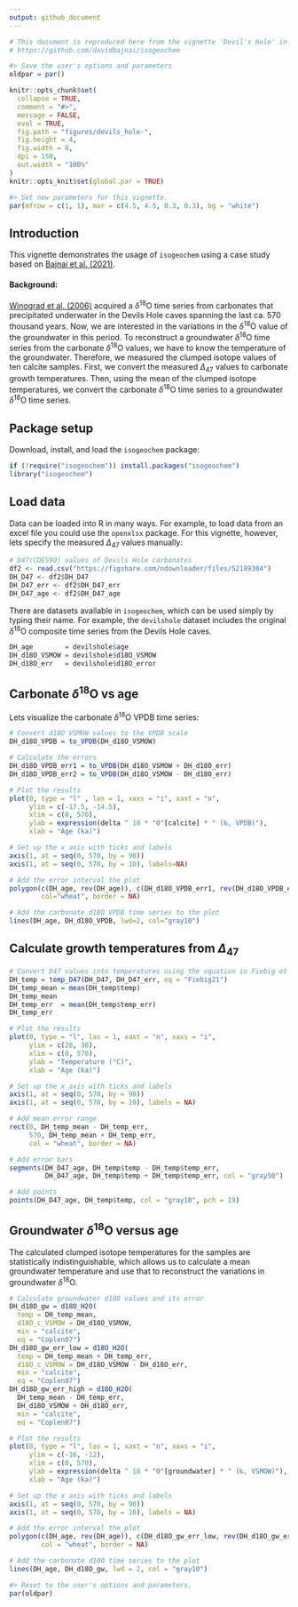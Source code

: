 ```yaml
---
output: github_document
---
```


```r
# This document is reproduced here from the vignette 'Devil's Hole' in the `isogeochem` package
# https://github.com/davidbajnai/isogeochem
```

```r
#> Save the user's options and parameters
oldpar = par()
```

```r
knitr::opts_chunk$set(
  collapse = TRUE,
  comment = "#>",
  message = FALSE,
  eval = TRUE,
  fig.path = "figures/devils_hole-",
  fig.height = 4,
  fig.width = 8,
  dpi = 150,
  out.width = "100%"
)
knitr::opts_knit$set(global.par = TRUE)
```

```r
#> Set new parameters for this vignette.
par(mfrow = c(1, 1), mar = c(4.5, 4.5, 0.3, 0.3), bg = "white")
```

## Introduction

This vignette demonstrates the usage of `isogeochem` using a case study based on
[Bajnai et al. (2021)](https://doi.org/10.1029/2021GL093257).

#### Background:

[Winograd et al. (2006)](https://doi.org/10.1016/j.yqres.2006.06.003) acquired a *δ*<sup>18</sup>O time series from carbonates that precipitated underwater in the Devils Hole caves spanning the last ca. 570 thousand years. Now, we are interested in the variations in the *δ*<sup>18</sup>O value of the groundwater in this period. To reconstruct a groundwater *δ*<sup>18</sup>O time series from the carbonate *δ*<sup>18</sup>O values, we have to know the temperature of the groundwater. Therefore, we measured the clumped isotope values of ten calcite samples. First, we convert the measured *∆*<sub>47</sub> values to carbonate growth temperatures. Then, using the mean of the clumped isotope temperatures, we convert the carbonate *δ*<sup>18</sup>O time series to a groundwater *δ*<sup>18</sup>O time series.

## Package setup

Download, install, and load the `isogeochem` package:

```r
if (!require("isogeochem")) install.packages("isogeochem")
library("isogeochem")
```

## Load data

Data can be loaded into R in many ways. For example, to load data from an excel file you could use the `openxlsx` package. For this vignette, however, lets specify the measured *∆*<sub>47</sub> values manually:

```r
# D47(CDES90) values of Devils Hole carbonates
df2 <- read.csv("https://figshare.com/ndownloader/files/52189304")
DH_D47 <- df2$DH_D47
DH_D47_err <- df2$DH_D47_err
DH_D47_age <- df2$DH_D47_age
```

There are datasets available in `isogeochem`, which can be used simply by typing their name. For example, the `devilshole` dataset includes the original *δ*<sup>18</sup>O composite time series from the Devils Hole caves.

```r
DH_age        = devilshole$age
DH_d18O_VSMOW = devilshole$d18O_VSMOW
DH_d18O_err   = devilshole$d18O_error
```

## Carbonate *δ*<sup>18</sup>O vs age

Lets visualize the carbonate *δ*<sup>18</sup>O VPDB time series:

```r
# Convert d18O VSMOW values to the VPDB scale 
DH_d18O_VPDB = to_VPDB(DH_d18O_VSMOW)

# Calculate the errors
DH_d18O_VPDB_err1 = to_VPDB(DH_d18O_VSMOW + DH_d18O_err)
DH_d18O_VPDB_err2 = to_VPDB(DH_d18O_VSMOW - DH_d18O_err)

# Plot the results
plot(0, type = "l" , las = 1, xaxs = "i", xaxt = "n", 
     ylim = c(-17.5, -14.5),
     xlim = c(0, 570), 
     ylab = expression(delta ^ 18 * "O"[calcite] * " (‰, VPDB)"),
     xlab = "Age (ka)")

# Set up the x axis with ticks and labels
axis(1, at = seq(0, 570, by = 90))
axis(1, at = seq(0, 570, by = 10), labels=NA)

# Add the error interval the plot
polygon(c(DH_age, rev(DH_age)), c(DH_d18O_VPDB_err1, rev(DH_d18O_VPDB_err2)),
        col="wheat", border = NA)

# Add the carbonate d18O VPDB time series to the plot
lines(DH_age, DH_d18O_VPDB, lwd=2, col="gray10")
```

## Calculate growth temperatures from *∆*<sub>47</sub>

```r
# Convert D47 values into temperatures using the equation in Fiebig et al. (2021)
DH_temp = temp_D47(DH_D47, DH_D47_err, eq = "Fiebig21")
DH_temp_mean = mean(DH_temp$temp)
DH_temp_mean
DH_temp_err  = mean(DH_temp$temp_err)
DH_temp_err

# Plot the results
plot(0, type = "l", las = 1, xaxt = "n", xaxs = "i",
     ylim = c(28, 38),
     xlim = c(0, 570),
     ylab = "Temperature (°C)",
     xlab = "Age (ka)")

# Set up the x axis with ticks and labels
axis(1, at = seq(0, 570, by = 90))
axis(1, at = seq(0, 570, by = 10), labels = NA)

# Add mean error range
rect(0, DH_temp_mean - DH_temp_err,
     570, DH_temp_mean + DH_temp_err,
     col = "wheat", border = NA)

# Add error bars
segments(DH_D47_age, DH_temp$temp - DH_temp$temp_err,
         DH_D47_age, DH_temp$temp + DH_temp$temp_err, col = "gray50")

# Add points
points(DH_D47_age, DH_temp$temp, col = "gray10", pch = 19)
```

## Groundwater *δ*<sup>18</sup>O versus age

The calculated clumped isotope temperatures for the samples are statistically indistinguishable, which allows us to calculate a mean groundwater temperature and use that to reconstruct the variations in groundwater *δ*<sup>18</sup>O.

```r
# Calculate groundwater d18O values and its error
DH_d18O_gw = d18O_H2O(
  temp = DH_temp_mean,
  d18O_c_VSMOW = DH_d18O_VSMOW,
  min = "calcite",
  eq = "Coplen07")
DH_d18O_gw_err_low = d18O_H2O(
  temp = DH_temp_mean + DH_temp_err,
  d18O_c_VSMOW = DH_d18O_VSMOW - DH_d18O_err,
  min = "calcite",
  eq = "Coplen07")
DH_d18O_gw_err_high = d18O_H2O(
  DH_temp_mean - DH_temp_err,
  DH_d18O_VSMOW + DH_d18O_err,
  min = "calcite",
  eq = "Coplen07")

# Plot the results
plot(0, type = "l", las = 1, xaxt = "n", xaxs = "i",
     ylim = c(-16, -12),
     xlim = c(0, 570),
     ylab = expression(delta ^ 18 * "O"[groundwater] * " (‰, VSMOW)"),
     xlab = "Age (ka)")

# Set up the x axis with ticks and labels
axis(1, at = seq(0, 570, by = 90))
axis(1, at = seq(0, 570, by = 10), labels = NA)

# Add the error interval the plot
polygon(c(DH_age, rev(DH_age)), c(DH_d18O_gw_err_low, rev(DH_d18O_gw_err_high)),
        col = "wheat", border = NA)

# Add the carbonate d18O time series to the plot
lines(DH_age, DH_d18O_gw, lwd = 2, col = "gray10")
```
```r
#> Reset to the user's options and parameters.
par(oldpar)
```
